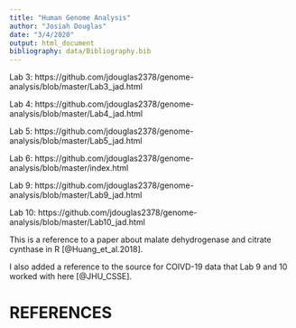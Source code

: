 ```yaml
---
title: "Human Genome Analysis"
author: "Josiah Douglas"
date: "3/4/2020"
output: html_document
bibliography: data/Bibliography.bib
---
```


Lab 3: https://github.com/jdouglas2378/genome-analysis/blob/master/Lab3_jad.html

Lab 4: https://github.com/jdouglas2378/genome-analysis/blob/master/Lab4_jad.html

Lab 5: https://github.com/jdouglas2378/genome-analysis/blob/master/Lab5_jad.html

Lab 6: https://github.com/jdouglas2378/genome-analysis/blob/master/index.html

Lab 9: https://github.com/jdouglas2378/genome-analysis/blob/master/Lab9_jad.html

Lab 10: https://github.com/jdouglas2378/genome-analysis/blob/master/Lab10_jad.html

This is a reference to a paper about malate dehydrogenase and citrate cynthase in R [@Huang_et_al.2018].

I also added a reference to the source for COIVD-19 data that Lab 9 and 10 worked with here [@JHU_CSSE].

# REFERENCES
